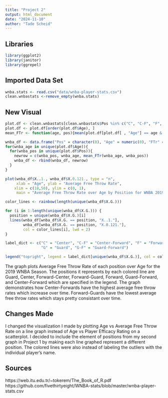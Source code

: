```yaml
---
title: "Project 2"
output: html_document
date: "2024-11-10"
author: "Tade Scheid"
---
```


## Libraries
```r
library(ggplot2)
library(janitor)
library(ggrepel)
```

## Imported Data Set
```r
wnba.stats <- read.csv("data/wnba-player-stats.csv")
clean.wnbastats <-remove_empty(wnba.stats)
```

## New Visual
```r
plot.df <- clean.wnbastats[clean.wnbastats$Pos %in% c("C", "C-F", "F", "F-C", "F-G", "G", "G-F" ), ]
plot.df <- plot.df[order(plot.df$Age), ]
mean_FTr <- function(age, pos){mean(plot.df[plot.df[ , "Age"] == age & plot.df[ , "Pos"] == pos, "FTr"])}

wnba_df <- data.frame("Pos" = character(0), "Age" = numeric(0), "FTr" = numeric(0))
for(wnba_age in unique(plot.df$Age)){
  for(wnba_pos in unique(plot.df$Pos)){
    newrow = c(wnba_pos, wnba_age, mean_FTr(wnba_age, wnba_pos)) 
    wnba_df <- rbind(wnba_df, newrow)
  }
}

plot(wnba_df$X..1., wnba_df$X.0.121., type = "n", 
     xlab = "Age", ylab = "Average Free Throw Rate", 
    xlim = c(18,50), ylim = c(0, 1), 
     main = "Average Free Throw Rate over Age by Position for WNBA 2019 Season")

color_lines <- rainbow(length(unique(wnba_df$X.G.)))

for (i in 1:length(unique(wnba_df$X.G.))) {
  position = unique(wnba_df$X.G.)[i]
  lines(wnba_df[wnba_df$X.G. == position, "X..1."], 
        wnba_df[wnba_df$X.G. == position, "X.0.121."], 
        col = color_lines[i], lwd = 2)
}

label_dict <- c("C" = "Center", "C-F" = "Center-Forward", "F" = "Forward", "F-C" = "Forward-Center", "F-G" = "Forward-Guard", 
                "G" = "Guard", "G-F" = "Guard-Forward")

legend("topright", legend = label_dict[unique(wnba_df$X.G.)], col = color_lines, lty = 1, lwd = 2)

```

The graph plots Average Free Throw Rate of each position over Age for the 2019 WNBA Season. The positions it represents by each colored line are Guard, Center, Forward-Center, Forward-Guard, Forward, Guard-Forward, and Center-Forward which are specified in the legend. The graph demonstrates how Center-Forwards have the highest average free throw rates which increase over time. Forward-Guards have the lowest average free throw rates which stays pretty consistant over time. 


## Changes Made
I changed the visualization I made by plotting Age vs Average Free Throw Rate on a line graph instead of Age vs Player Efficacy Rating on a scatterplot. I decided to include the element of positions from my second graph in Project 1 by making each line graphed represent a different position. The colored lines were also instead of labeling the outliers with the individual player's name.

## Sources
https://web.itu.edu.tr/~tokerem/The_Book_of_R.pdf
https://github.com/fivethirtyeight/WNBA-stats/blob/master/wnba-player-stats.csv

